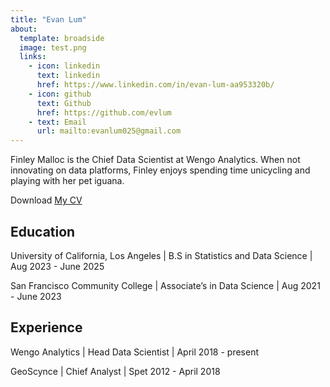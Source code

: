 ```yaml
---
title: "Evan Lum"
about:
  template: broadside
  image: test.png
  links:
    - icon: linkedin
      text: linkedin
      href: https://www.linkedin.com/in/evan-lum-aa953320b/
    - icon: github
      text: Github
      href: https://github.com/evlum
    - text: Email
      url: mailto:evanlum025@gmail.com
---
```


Finley Malloc is the Chief Data Scientist at Wengo Analytics. When not innovating on data platforms, Finley enjoys spending time unicycling and playing with her pet iguana.

Download [My CV](Evan_Lum_Resume.pdf)

## Education

University of California, Los Angeles \| B.S in Statistics and Data Science \| Aug 2023 - June 2025

San Francisco Community College \| Associate's in Data Science \| Aug 2021 - June 2023

## Experience

Wengo Analytics \| Head Data Scientist \| April 2018 - present

GeoScynce \| Chief Analyst \| Spet 2012 - April 2018

